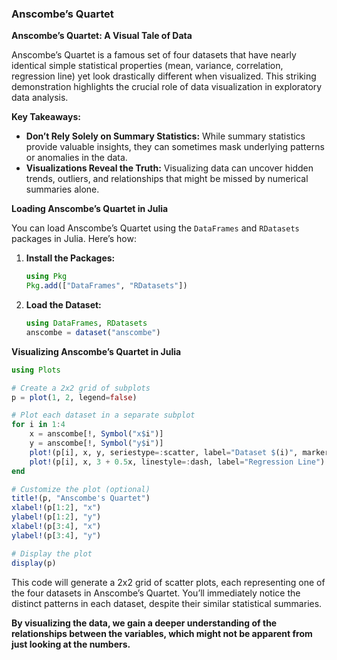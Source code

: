 ### Anscombe's Quartet

**Anscombe's Quartet: A Visual Tale of Data**

Anscombe's Quartet is a famous set of four datasets that have nearly identical simple statistical properties (mean, variance, correlation, regression line) yet look drastically different when visualized. This striking demonstration highlights the crucial role of data visualization in exploratory data analysis.

**Key Takeaways:**

* **Don't Rely Solely on Summary Statistics:** While summary statistics provide valuable insights, they can sometimes mask underlying patterns or anomalies in the data.
* **Visualizations Reveal the Truth:** Visualizing data can uncover hidden trends, outliers, and relationships that might be missed by numerical summaries alone.

**Loading Anscombe's Quartet in Julia**

You can load Anscombe's Quartet using the `DataFrames` and `RDatasets` packages in Julia. Here's how:

1. **Install the Packages:**
   ```julia
   using Pkg
   Pkg.add(["DataFrames", "RDatasets"])
   ```

2. **Load the Dataset:**
   ```julia
   using DataFrames, RDatasets
   anscombe = dataset("anscombe")
   ```

**Visualizing Anscombe's Quartet in Julia**

```julia
using Plots

# Create a 2x2 grid of subplots
p = plot(1, 2, legend=false)

# Plot each dataset in a separate subplot
for i in 1:4
    x = anscombe[!, Symbol("x$i")]
    y = anscombe[!, Symbol("y$i")]
    plot!(p[i], x, y, seriestype=:scatter, label="Dataset $(i)", markersize=3)
    plot!(p[i], x, 3 + 0.5x, linestyle=:dash, label="Regression Line") 
end

# Customize the plot (optional)
title!(p, "Anscombe's Quartet")
xlabel!(p[1:2], "x")
ylabel!(p[1:2], "y")
xlabel!(p[3:4], "x")
ylabel!(p[3:4], "y")

# Display the plot
display(p)
```

This code will generate a 2x2 grid of scatter plots, each representing one of the four datasets in Anscombe's Quartet. You'll immediately notice the distinct patterns in each dataset, despite their similar statistical summaries.

**By visualizing the data, we gain a deeper understanding of the relationships between the variables, which might not be apparent from just looking at the numbers.**

